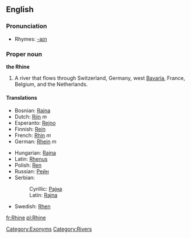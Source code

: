 ==English==
{{wikipedia}}

===Pronunciation===
*Rhymes: [[Rhymes:English:-aɪn|-aɪn]]

===Proper noun===
'''the Rhine'''

#A river that flows through Switzerland, Germany, west [[Bavaria]], France, Belgium, and the Netherlands.

====Translations====
{{top}}
*Bosnian: [[Rajna]] {{f}}
*Dutch: [[Rijn]] ''m''
*Esperanto: [[Rejno]]
*Finnish: [[Rein]]
*French: [[Rhin]] ''m''
*German: [[Rhein]] ''m''
{{mid}}
*Hungarian: [[Rajna]]
*Latin: [[Rhenus]]
*Polish: [[Ren]]
*Russian: [[Рейн]]
*Serbian:
*:Cyrillic: [[Рајна]] {{f}}
*:Latin: [[Rajna#Serbian|Rajna]] {{f}}
*Swedish: [[Rhen]]
{{bottom}}

[[Category:Exonyms]]
[[Category:Rivers]]

[[fr:Rhine]]
[[pl:Rhine]]